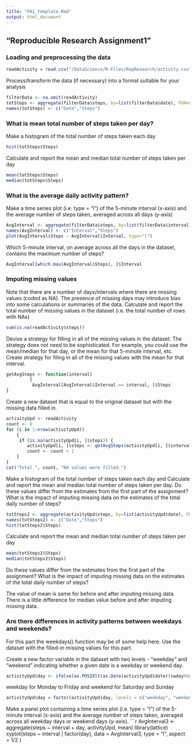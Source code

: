 ```yaml
---
title: "PA1_template.Rmd"
output: html_document
---
```

## "Reproducible Research Assignment1"

### Loading and preprocessing the data
```r
readActivity = read.csv("/DataScience/R-Files/RepResearch/activity.csv",head=TRUE, sep=",")
```

Process/transform the data (if necessary) into a format suitable for your analysis
```r
filterData <- na.omit(readActivity)
totSteps <- aggregate(filterData$steps, by=list(filterData$date), FUN=sum)
names(totSteps) <- c("Date","Steps")
```

### What is mean total number of steps taken per day?
Make a histogram of the total number of steps taken each day
```r
hist(totSteps$Steps)
```

Calculate and report the mean and median total number of steps taken per day
```r
mean(totSteps$Steps)
median(totSteps$Steps)
```
### What is the average daily activity pattern?

Make a time series plot (i.e. type = "l") of the 5-minute interval (x-axis) and 
the average number of steps taken, averaged across all days (y-axis)
```r
AvgInterval <- aggregate(filterData$steps, by=list(filterData$interval), FUN=mean)
names(AvgInterval) <- c("Interval","Steps")
plot(AvgInterval$Steps ~ AvgInterval$Interval, type="l")
```

Which 5-minute interval, on average across all the days in the dataset, 
contains the maximum number of steps?
```r
AvgInterval[which.max(AvgInterval$Steps), ]$Interval
```

### Imputing missing values
Note that there are a number of days/intervals where there are missing values (coded as NA). 
The presence of missing days may introduce bias into some calculations or summaries of the data.
Calculate and report the total number of missing values in the dataset (i.e. the total number of rows with NAs)
```r
sum(is.na(readActivity$steps))
```
Devise a strategy for filling in all of the missing values in the dataset. 
The strategy does not need to be sophisticated. For example, you could use the mean/median 
for that day, or the mean for that 5-minute interval, etc.
Create strategy for filing in all of the missing values with the mean for that interval.
```r
getAvgSteps <- function(interval) 
         { 
          AvgInterval[AvgInterval$Interval == interval, ]$Steps
} 
```
Create a new dataset that is equal to the original dataset but with the missing data filled in.
```r
activityUpd <- readActivity
count <- 0  
for (i in 1:nrow(activityUpd)) 
    {
     if (is.na(activityUpd[i, ]$steps)) {
        activityUpd[i, ]$steps <- getAvgSteps(activityUpd[i, ]$interval)
        count <- count + 1
    }
}
cat("Total ", count, "NA values were filled.")
```

Make a histogram of the total number of steps taken each day and Calculate and 
report the mean and median total number of steps taken per day. Do these values differ 
from the estimates from the first part of the assignment? What is the impact of 
imputing missing data on the estimates of the total daily number of steps?

```r
totSteps2 <- aggregate(activityUpd$steps, by=list(activityUpd$date), FUN=sum)
names(totSteps2) <- c("Date","Steps")
hist(totSteps2$Steps)
```

Calculate and report the mean and median total number of steps taken per day
```r
mean(totSteps2$Steps)
median(totSteps2$Steps)
```
Do these values differ from the estimates from the first part of the assignment?
What is the impact of imputing missing data on the estimates of the total daily number of steps?
 

The value of mean is same for before and after imputing missing data.
There is a little difference for median value before and after imputing missing data.


### Are there differences in activity patterns between weekdays and weekends?
For this part the weekdays() function may be of some help here. 
Use the dataset with the filled-in missing values for this part.

Create a new factor variable in the dataset with two levels - "weekday" 
and "weekend" indicating whether a given date is a weekday or weekend day.

```r
activityUpd$day <- ifelse(as.POSIXlt(as.Date(activityUpd$date))$wday%%6 == 0, "weekend", "weekday" )
```
 weekday for Monday to Friday and weekend for Saturday and Sunday
```r
activityUpd$day = factor(activityUpd$day, levels = c("weekday", "weekend"))
```
Make a panel plot containing a time series plot (i.e. type = "l") 
of the 5-minute interval (x-axis) and the average number of steps taken, averaged across 
all weekday days or weekend days (y-axis). 
```r
AvgInterval3 <- aggregate(steps ~ interval + day, activityUpd, mean)
library(lattice)
xyplot(steps ~ interval | factor(day), data = AvgInterval3, type = "l", aspect = 1/2 )
